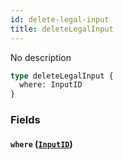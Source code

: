 ```yaml
---
id: delete-legal-input
title: deleteLegalInput
---
```


No description

```graphql
type deleteLegalInput {
  where: InputID
}
```

### Fields

#### `where` ([`InputID`](/v1/inputs/input-id))

